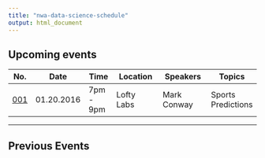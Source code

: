 ```yaml
---
title: "nwa-data-science-schedule"
output: html_document
---
```


## Upcoming events 

No. | Date | Time | Location | Speakers | Topics
--- | ---- | ---- | -------- | -------- | ------
[001](events/01.20.2016/nwadatascience-flyer-january-16.pdf) | 01.20.2016 | 7pm - 9pm | Lofty Labs |  Mark Conway | Sports Predictions

----------

## Previous Events
